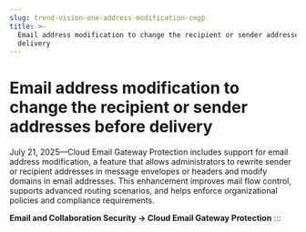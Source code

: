 ```yaml
---
slug: trend-vision-one-address-modification-cegp
title: >-
  Email address modification to change the recipient or sender addresses before
  delivery
---
```

# Email address modification to change the recipient or sender addresses before delivery

July 21, 2025—Cloud Email Gateway Protection includes support for email address modification, a feature that allows administrators to rewrite sender or recipient addresses in message envelopes or headers and modify domains in email addresses. This enhancement improves mail flow control, supports advanced routing scenarios, and helps enforce organizational policies and compliance requirements.

**Email and Collaboration Security → Cloud Email Gateway Protection**
:::
